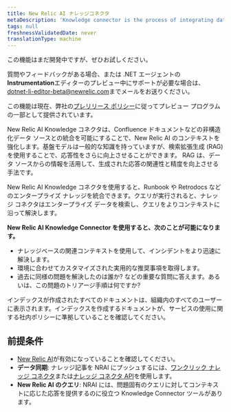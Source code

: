 ```yaml
---
title: New Relic AI ナレッジコネクタ
metaDescription: 'Knowledge connector is the process of integrating data from various sources to create a unified view of information. This unified view can be used to improve decision-making, automate processes, and enhance customer experiences.'
tags: null
freshnessValidatedDate: never
translationType: machine
---
```


<Callout title="プレビュー">
  この機能はまだ開発中ですが、ぜひお試しください。

  質問やフィードバックがある場合、または .NET エージェントの<DNT>**Instrumentation**</DNT>エディターのプレビュー中にサポートが必要な場合は、 [dotnet-li-editor-beta@newrelic.com](mailto:dotnet-li-editor-beta@newrelic.com)までメールをお送りください。

  この機能は現在、弊社の[プレリリース ポリシー](/docs/licenses/license-information/referenced-policies/new-relic-pre-release-policy)に従ってプレビュー プログラムの一部として提供されています。
</Callout>

New Relic AI Knowledge コネクタは、Confluence ドキュメントなどの非構造化データ ソースとの統合を可能にすることで、New Relic AI のコンテキストを強化します。基盤モデルは一般的な知識を持っていますが、検索拡張生成 (RAG) を使用することで、応答性をさらに向上させることができます。 RAG は、データ ソースからの情報を活用して、生成された応答の関連性と精度を向上させる手法です。

New Relic AI Knowledge コネクタを使用すると、Runbook や Retrodocs などのエンタープライズ ナレッジを統合できます。クエリが実行されると、ナレッジ コネクタはエンタープライズ データを検索し、クエリをよりコンテキストに沿って解決します。

**New Relic AI Knowledge Connector を使用すると、次のことが可能になります。**

* ナレッジベースの関連コンテキストを使用して、インシデントをより迅速に解決します。
* 環境に合わせてカスタマイズされた実用的な推奨事項を取得します。
* 過去に同様の問題を解決したのは誰か? などの重要な質問に答えます。あるいは、この問題のトリアージ手順は何ですか?

<Callout variant="important">
  インデックスが作成されたすべてのドキュメントは、組織内のすべてのユーザーに表示されます。インデックスを作成するドキュメントが、サービスの使用に関する社内ポリシーに準拠していることを確認してください。
</Callout>

## 前提条件

* [New Relic AI](/docs/agentic-ai/new-relic-ai/#enable)が有効になっていることを確認してください。
* **データ同期**: ナレッジ記事を NRAI にプッシュするには、[ワンクリック ナレッジ コネクタ](/docs/agentic-ai/knowledge-integration/knowledge-connector)または[ナレッジ コネクタ API](/docs/apis/nerdgraph/examples/nerdgraph-rag)を使用します。
* **New Relic AI のクエリ**: NRAI には、問題固有のクエリに対してコンテキストに応じた応答を提供するのに役立つ Knowledge Connector ツールがあります。